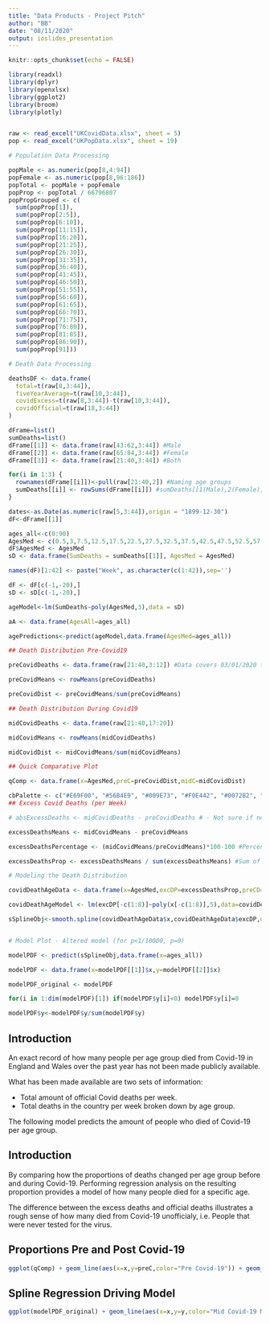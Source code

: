 ```yaml
---
title: "Data Products - Project Pitch"
author: "BB"
date: "08/11/2020"
output: ioslides_presentation
---
```


```r
knitr::opts_chunk$set(echo = FALSE)
```
```r

library(readxl)
library(dplyr)
library(openxlsx)
library(ggplot2)
library(broom)
library(plotly)


raw <- read_excel("UKCovidData.xlsx", sheet = 5)
pop <- read_excel("UKPopData.xlsx", sheet = 19)

# Population Data Processing

popMale <- as.numeric(pop[8,4:94])
popFemale <- as.numeric(pop[8,96:186])
popTotal <- popMale + popFemale
popProp <- popTotal / 66796807
popPropGrouped <- c(
  sum(popProp[1]),
  sum(popProp[2:5]),
  sum(popProp[6:10]),
  sum(popProp[11:15]),
  sum(popProp[16:20]),
  sum(popProp[21:25]),
  sum(popProp[26:30]),
  sum(popProp[31:35]),
  sum(popProp[36:40]),
  sum(popProp[41:45]),
  sum(popProp[46:50]),
  sum(popProp[51:55]),
  sum(popProp[56:60]),
  sum(popProp[61:65]),
  sum(popProp[66:70]),
  sum(popProp[71:75]),
  sum(popProp[76:80]),
  sum(popProp[81:85]),
  sum(popProp[86:90]),
  sum(popProp[91]))

# Death Data Processing

deathsDF <- data.frame(
  total=t(raw[8,3:44]),
  fiveYearAverage=t(raw[10,3:44]),
  covidExcess=t(raw[8,3:44])-t(raw[10,3:44]),
  covidOfficial=t(raw[18,3:44])
)

dFrame=list()
sumDeaths=list()
dFrame[[1]] <- data.frame(raw[43:62,3:44]) #Male
dFrame[[2]] <- data.frame(raw[65:84,3:44]) #Female
dFrame[[3]] <- data.frame(raw[21:40,3:44]) #Both

for(i in 1:3) {
  rownames(dFrame[[i]])<-pull(raw[21:40,2]) #Naming age groups
  sumDeaths[[i]] <- rowSums(dFrame[[i]]) #sumDeaths[[1(Male),2(Female),3(Both)]]
}

dates<-as.Date(as.numeric(raw[5,3:44]),origin = "1899-12-30")
dF<-dFrame[[1]]

ages_all<-c(0:90)
AgesMed <- c(0.5,3,7.5,12.5,17.5,22.5,27.5,32.5,37.5,42.5,47.5,52.5,57.5,62.5,67.5,72.5,77.5,82.5,87.5,90)
dF$AgesMed <- AgesMed
sD <- data.frame(SumDeaths = sumDeaths[[1]], AgesMed = AgesMed)

names(dF)[1:42] <- paste("Week", as.character(c(1:42)),sep='')

dF <- dF[c(-1,-20),]
sD <- sD[c(-1,-20),]

ageModel<-lm(SumDeaths~poly(AgesMed,3),data = sD)

aA <- data.frame(AgesAll=ages_all)

agePredictions<-predict(ageModel,data.frame(AgesMed=ages_all))

## Death Distribution Pre-Covid19

preCovidDeaths <- data.frame(raw[21:40,3:12]) #Data covers 03/01/2020 to 06/03/2020

preCovidMeans <- rowMeans(preCovidDeaths)

preCovidDist <- preCovidMeans/sum(preCovidMeans)

## Death Distribution During Covid19

midCovidDeaths <- data.frame(raw[21:40,17:20])

midCovidMeans <- rowMeans(midCovidDeaths)

midCovidDist <- midCovidMeans/sum(midCovidMeans)

## Quick Comparative Plot

qComp <- data.frame(x=AgesMed,preC=preCovidDist,midC=midCovidDist)

cbPalette <- c("#E69F00", "#56B4E9", "#009E73", "#F0E442", "#0072B2", "#D55E00", "#CC79A7")
## Excess Covid Deaths (per Week)

# absExcessDeaths <- midCovidDeaths - preCovidDeaths # - Not sure if needed anymore

excessDeathsMeans <- midCovidMeans - preCovidMeans

excessDeathsPercentage <- (midCovidMeans/preCovidMeans)*100-100 #Percentage Difference in death rate per age group

excessDeathsProp <- excessDeathsMeans / sum(excessDeathsMeans) #Sum of excess death means is greater than average covid confirmed deaths

# Modeling the Death Distribution

covidDeathAgeData <- data.frame(x=AgesMed,excDP=excessDeathsProp,preCD=preCovidDist)

covidDeathAgeModel <- lm(excDP[-c(1:8)]~poly(x[-c(1:8)],5),data=covidDeathAgeData)

sSplineObj<-smooth.spline(covidDeathAgeData$x,covidDeathAgeData$excDP,df=6)


# Model Plot - Altered model (for p<1/10000, p=0)

modelPDF <- predict(sSplineObj,data.frame(x=ages_all))

modelPDF <- data.frame(x=modelPDF[[1]]$x,y=modelPDF[[2]]$x)

modelPDF_original <- modelPDF

for(i in 1:dim(modelPDF)[1]) if(modelPDF$y[i]<0) modelPDF$y[i]=0

modelPDF$y<-modelPDF$y/sum(modelPDF$y)

```

## Introduction

An exact record of how many people per age group died from Covid-19 in England and Wales over the past year has not been made publicly available. 

What has been made available are two sets of information:

- Total amount of official Covid deaths per week.
- Total deaths in the country per week broken down by age group. 

The following model predicts the amount of people who died of Covid-19 per age group.

## Introduction

By comparing how the proportions of deaths changed per age group before and during Covid-19. Performing regression analysis on the resulting proportion provides a model of how many people died for a specific age.

The difference between the excess deaths and official deaths illustrates a rough sense of how many died from Covid-19 unofficialy, i.e. People that were never tested for the virus.

## Proportions Pre and Post Covid-19

```r

ggplot(qComp) + geom_line(aes(x=x,y=preC,color="Pre Covid-19")) + geom_line(aes(x=x,y=midC,color="Mid Covid-19")) + scale_fill_manual(values=cbPalette) + ylab("Death Probability") + xlab("Age")

```

## Spline Regression Driving Model

```r

ggplot(modelPDF_original) + geom_line(aes(x=x,y=y,color="Mid Covid-19 Model")) + scale_fill_manual(values=cbPalette) + ylab("Death Probability") + xlab("Age")

```